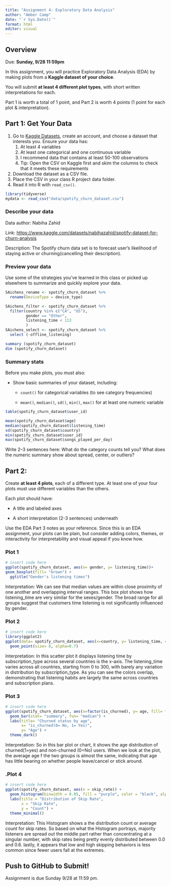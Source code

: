 ```yaml
---
title: "Assignment 4: Exploratory Data Analysis"
author: "Amber Camp"
date: "`r Sys.Date()`"
format: html
editor: visual
---
```


## Overview

Due: **Sunday, 9/28 11:59pm**

In this assignment, you will practice Exploratory Data Analysis (EDA) by making plots from a **Kaggle dataset of your choice**.

You will submit **at least 4 different plot types**, with short written interpretations for each.

Part 1 is worth a total of 1 point, and Part 2 is worth 4 points (1 point for each plot & interpretation).

## Part 1: Get Your Data

1.  Go to [Kaggle Datasets](https://www.kaggle.com/datasets), create an account, and choose a dataset that interests you. Ensure your data has:
    1.  At least 4 variables
    2.  At least one categorical and one continuous variable
    3.  I recommend data that contains at least 50-100 observations
    4.  Tip: Open the CSV on Kaggle first and skim the columns to check that it meets these requirements
2.  Download the dataset as a CSV file.
3.  Place the CSV in your class R project data folder.
4.  Read it into R with `read_csv()`.

```r
library(tidyverse)
mydata <- read_csv("data/spotify_churn_dataset.csv")


```

### Describe your data

Data author: Nabiha Zahid

Link: <https://www.kaggle.com/datasets/nabihazahid/spotify-dataset-for-churn-analysis>

Description: The Spotify churn data set is to forecast user's likelihood of staying active or churning(cancelling their description).

### Preview your data

Use some of the strategies you've learned in this class or picked up elsewhere to summarize and quickly explore your data.

```r
SAichens_rename <- spotify_churn_dataset %>%
  rename(DeviceType = device_type)

SAichens_filter <- spotify_churn_dataset %>%
  filter(country %in% c("CA", "US"),
         gender == "Other",
         listening_time < 113
         ) 
SAichens_select <- spotify_churn_dataset %>%
  select (-offline_listening)

summary (spotify_churn_dataset)
dim (spotify_churn_dataset)
```

### Summary stats

Before you make plots, you must also:

-   Show basic summaries of your dataset, including:

    -   `count()` for categorical variables (to see category frequencies)

    -   `mean()`, `median()`, `sd()`, `min()`, `max()` for at least one numeric variable

```r
table(spotify_churn_dataset$user_id)

mean(spotify_churn_dataset$age)
median(spotify_churn_dataset$listening_time)
sd(spotify_churn_dataset$country)
min(spotify_churn_dataset$user_id)
max(spotify_churn_dataset$songs_played_per_day)
```

Write 2–3 sentences here: What do the category counts tell you? What does the numeric summary show about spread, center, or outliers?

## Part 2:

Create **at least 4 plots**, each of a different type. At least one of your four plots must use different variables than the others.

Each plot should have:

-   A title and labeled axes

-   A short interpretation (2-3 sentences) underneath

Use the EDA Part 3 notes as your reference. Since this is an EDA assignment, your plots can be plain, but consider adding colors, themes, or interactivity for interpretability and visual appeal if you know how.

### Plot 1

```r
# insert code here
ggplot(spotify_churn_dataset, aes(x= gender, y= listening_time))+
geom_boxplot(fill= "brown") +
  ggtitle("Gender's listening times")

```

Interpretation: We can see that median values are within close proximity of one another and overlapping interval ranges. This box plot shows how listening_time are very similar for the sexes/gender. The broad range for all groups suggest that customers time listening is not significantly influenced by gender.

### Plot 2

```r
# insert code here
library(ggplot2)
ggplot(data= spotify_churn_dataset, aes(x=country, y= listening_time, color=subscription_type))+
  geom_point(size= 8, alpha=0.7)
```

Interpretation: In this scatter plot it displays listening time by subscription_type across several countries is the x-axis. The listening_time varies across all countries, starting from 0 to 300, with barely any variation in distribution by subscription_type. As you can see the colors overlap, demonstrating that listening habits are largely the same across countries and subscription plans.

### Plot 3

```r
# insert code here
ggplot(spotify_churn_dataset, aes(x=factor(is_churned), y= age, fill= factor(is_churned))) +
  geom_bar(stat= "summary", fun= "median") +
  labs(title= "Churned status by age",
       x= "is_churned(0= No, 1= Yes)",
       y= "Age") +
  theme_dark()

```

Interpretation: So in this bar plot or chart, it shows the age distribution of churned(1=yes) and non-churned (0=No) users. When we look at the plot, the average age f the two groups is almost the same, indicating that age has little bearing on whether people leave/cancel or stick around.

### .Plot 4

```r
# insert code here
ggplot(spotify_churn_dataset, aes(x = skip_rate)) +
  geom_histogram(binwidth = 0.05, fill = "purple", color = "black", alpha = 0.7) +
  labs(title = "Distribution of Skip Rate",
       x = "Skip Rate",
       y = "Count") +
  theme_minimal() 

```

Interpretation: This Histogram shows a the distribution count or average count for skip rates. So based on what the Histogram portrays, majority listeners are spread out the middle part rather than concentrating at a singular number, with skip rates being pretty evenly distributed between 0.0 and 0.6. lastly, it appears that low and high skipping behaviors is less common since fewer users fall at the extremes.

## Push to GitHub to Submit!

Assignment is due Sunday 9/28 at 11:59 pm.
